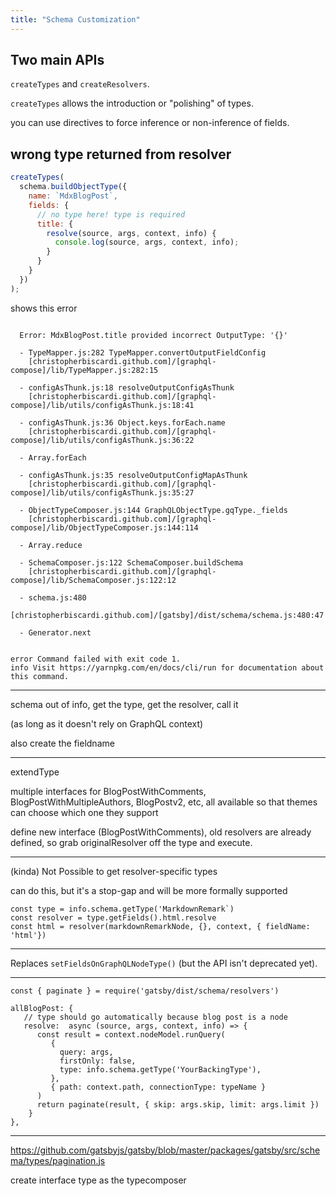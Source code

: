 ```yaml
---
title: "Schema Customization"
---
```


## Two main APIs

`createTypes` and `createResolvers`.

`createTypes` allows the introduction or "polishing" of types.

you can use directives to force inference or non-inference of fields.


## wrong type returned from resolver

```js
createTypes(
  schema.buildObjectType({
    name: `MdxBlogPost`,
    fields: {
      // no type here! type is required
      title: {
        resolve(source, args, context, info) {
          console.log(source, args, context, info);
        }
      }
    }
  })
);
```

shows this error

```

  Error: MdxBlogPost.title provided incorrect OutputType: '{}'

  - TypeMapper.js:282 TypeMapper.convertOutputFieldConfig
    [christopherbiscardi.github.com]/[graphql-compose]/lib/TypeMapper.js:282:15

  - configAsThunk.js:18 resolveOutputConfigAsThunk
    [christopherbiscardi.github.com]/[graphql-compose]/lib/utils/configAsThunk.js:18:41

  - configAsThunk.js:36 Object.keys.forEach.name
    [christopherbiscardi.github.com]/[graphql-compose]/lib/utils/configAsThunk.js:36:22

  - Array.forEach

  - configAsThunk.js:35 resolveOutputConfigMapAsThunk
    [christopherbiscardi.github.com]/[graphql-compose]/lib/utils/configAsThunk.js:35:27

  - ObjectTypeComposer.js:144 GraphQLObjectType.gqType._fields
    [christopherbiscardi.github.com]/[graphql-compose]/lib/ObjectTypeComposer.js:144:114

  - Array.reduce

  - SchemaComposer.js:122 SchemaComposer.buildSchema
    [christopherbiscardi.github.com]/[graphql-compose]/lib/SchemaComposer.js:122:12

  - schema.js:480
    [christopherbiscardi.github.com]/[gatsby]/dist/schema/schema.js:480:47

  - Generator.next


error Command failed with exit code 1.
info Visit https://yarnpkg.com/en/docs/cli/run for documentation about
this command.
```

---

schema out of info, get the type, get the resolver, call it

(as long as it doesn't rely on GraphQL context)

also create the fieldname

---

extendType

multiple interfaces for BlogPostWithComments, BlogPostWithMultipleAuthors, BlogPostv2, etc, all available so that themes can choose which one they support

define new interface (BlogPostWithComments), old resolvers are already defined, so grab originalResolver off the type and execute.

---


(kinda) Not Possible to get resolver-specific types

can do this, but it's a stop-gap and will be more formally supported

```
const type = info.schema.getType('MarkdownRemark`)
const resolver = type.getFields().html.resolve
const html = resolver(markdownRemarkNode, {}, context, { fieldName: 'html'})
```

---

Replaces `setFieldsOnGraphQLNodeType()` (but the API isn't deprecated yet).

---

```
const { paginate } = require('gatsby/dist/schema/resolvers')

allBlogPost: {
   // type should go automatically because blog post is a node 
   resolve:  async (source, args, context, info) => {
      const result = context.nodeModel.runQuery(
         {
           query: args,
           firstOnly: false,
           type: info.schema.getType('YourBackingType'),
         },
         { path: context.path, connectionType: typeName }
      )
      return paginate(result, { skip: args.skip, limit: args.limit })
    }
},
```


---

https://github.com/gatsbyjs/gatsby/blob/master/packages/gatsby/src/schema/types/pagination.js


create interface type as the typecomposer

